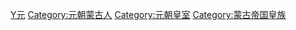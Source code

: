 [[Category:中國各朝代皇族|Y元]]
[[Category:元朝蒙古人|Category:元朝蒙古人]]
[[Category:元朝皇室|Category:元朝皇室]]
[[Category:蒙古帝国皇族|Category:蒙古帝国皇族]]